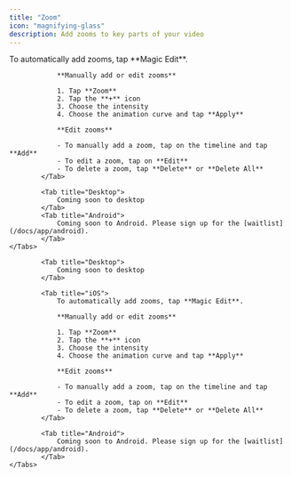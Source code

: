 ```yaml
---
title: "Zoom"
icon: "magnifying-glass"
description: Add zooms to key parts of your video
---
```


<div id="ios-tab">
        <Tabs>
            <Tab title="iOS">
                To automatically add zooms, tap **Magic Edit**.

                **Manually add or edit zooms**

                1. Tap **Zoom**
                2. Tap the **+** icon
                3. Choose the intensity
                4. Choose the animation curve and tap **Apply**

                **Edit zooms**

                - To manually add a zoom, tap on the timeline and tap **Add**
                - To edit a zoom, tap on **Edit**
                - To delete a zoom, tap **Delete** or **Delete All**
            </Tab>

            <Tab title="Desktop">
                Coming soon to desktop
            </Tab>
            <Tab title="Android">
                Coming soon to Android. Please sign up for the [waitlist](/docs/app/android).
            </Tab>
    </Tabs>
</div>

<div id="desktop-tab">
        <Tabs>

            <Tab title="Desktop">
                Coming soon to desktop
            </Tab>

            <Tab title="iOS">
                To automatically add zooms, tap **Magic Edit**.

                **Manually add or edit zooms**

                1. Tap **Zoom**
                2. Tap the **+** icon
                3. Choose the intensity
                4. Choose the animation curve and tap **Apply**

                **Edit zooms**

                - To manually add a zoom, tap on the timeline and tap **Add**
                - To edit a zoom, tap on **Edit**
                - To delete a zoom, tap **Delete** or **Delete All**
            </Tab>

            <Tab title="Android">
                Coming soon to Android. Please sign up for the [waitlist](/docs/app/android).
            </Tab>
    </Tabs>
</div>
